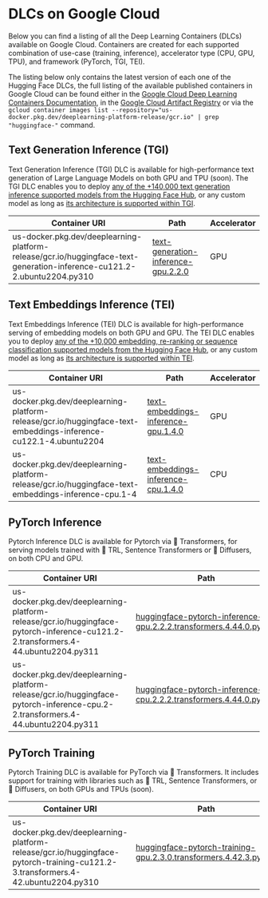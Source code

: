 # DLCs on Google Cloud

Below you can find a listing of all the Deep Learning Containers (DLCs) available on Google Cloud. Containers are created for each supported combination of use-case (training, inference), accelerator type (CPU, GPU, TPU), and framework (PyTorch, TGI, TEI).

<Tip>

The listing below only contains the latest version of each one of the Hugging Face DLCs, the full listing of the available published containers in Google Cloud can be found either in the [Google Cloud Deep Learning Containers Documentation](https://cloud.google.com/deep-learning-containers/docs/choosing-container#hugging-face), in the [Google Cloud Artifact Registry](https://console.cloud.google.com/artifacts/docker/deeplearning-platform-release/us/gcr.io) or via the `gcloud container images list --repository="us-docker.pkg.dev/deeplearning-platform-release/gcr.io" | grep "huggingface-"` command.

</Tip>

## Text Generation Inference (TGI)

Text Generation Inference (TGI) DLC is available for high-performance text generation of Large Language Models on both GPU and TPU (soon). The TGI DLC enables you to deploy [any of the +140,000 text generation inference supported models from the Hugging Face Hub](https://huggingface.co/models?other=text-generation-inference&sort=trending), or any custom model as long as [its architecture is supported within TGI](https://huggingface.co/docs/text-generation-inference/supported_models).

| Container URI                                                                                                                     | Path                                                                                                                                               | Accelerator |
| --------------------------------------------------------------------------------------------------------------------------------- | -------------------------------------------------------------------------------------------------------------------------------------------------- | ----------- |
| us-docker.pkg.dev/deeplearning-platform-release/gcr.io/huggingface-text-generation-inference-cu121.2-2.ubuntu2204.py310           | [text-generation-inference-gpu.2.2.0](./containers/tgi/gpu/2.2.0/Dockerfile)                                                                       | GPU         |

## Text Embeddings Inference (TEI)

Text Embeddings Inference (TEI) DLC is available for high-performance serving of embedding models on both GPU and GPU. The TEI DLC enables you to deploy [any of the +10,000 embedding, re-ranking or sequence classification supported models from the Hugging Face Hub](https://huggingface.co/models?other=text-embeddings-inference&sort=trending), or any custom model as long as [its architecture is supported within TEI](https://huggingface.co/docs/text-embeddings-inference/en/supported_models).

| Container URI                                                                                                                     | Path                                                                                                                                               | Accelerator |
| --------------------------------------------------------------------------------------------------------------------------------- | -------------------------------------------------------------------------------------------------------------------------------------------------- | ----------- |
| us-docker.pkg.dev/deeplearning-platform-release/gcr.io/huggingface-text-embeddings-inference-cu122.1-4.ubuntu2204                 | [text-embeddings-inference-gpu.1.4.0](./containers/tei/gpu/1.4.0/Dockerfile)                                                                       | GPU         |
| us-docker.pkg.dev/deeplearning-platform-release/gcr.io/huggingface-text-embeddings-inference-cpu.1-4                              | [text-embeddings-inference-cpu.1.4.0](./containers/tei/cpu/1.4.0/Dockerfile)                                                                       | CPU         |

## PyTorch Inference

Pytorch Inference DLC is available for Pytorch via 🤗 Transformers, for serving models trained with 🤗 TRL, Sentence Transformers or 🧨 Diffusers, on both CPU and GPU.

| Container URI                                                                                                                     | Path                                                                                                                                               | Accelerator |
| --------------------------------------------------------------------------------------------------------------------------------- | -------------------------------------------------------------------------------------------------------------------------------------------------- | ----------- |
| us-docker.pkg.dev/deeplearning-platform-release/gcr.io/huggingface-pytorch-inference-cu121.2-2.transformers.4-44.ubuntu2204.py311 | [huggingface-pytorch-inference-gpu.2.2.2.transformers.4.44.0.py311](./containers/pytorch/inference/gpu/2.2.2/transformers/4.44.0/py311/Dockerfile) | GPU         |
| us-docker.pkg.dev/deeplearning-platform-release/gcr.io/huggingface-pytorch-inference-cpu.2-2.transformers.4-44.ubuntu2204.py311   | [huggingface-pytorch-inference-cpu.2.2.2.transformers.4.44.0.py311](./containers/pytorch/inference/cpu/2.2.2/transformers/4.44.0/py311/Dockerfile) | CPU         |

## PyTorch Training

Pytorch Training DLC is available for PyTorch via 🤗 Transformers. It includes support for training with libraries such as 🤗 TRL, Sentence Transformers, or 🧨 Diffusers, on both GPUs and TPUs (soon).

| Container URI                                                                                                                     | Path                                                                                                                                               | Accelerator |
| --------------------------------------------------------------------------------------------------------------------------------- | -------------------------------------------------------------------------------------------------------------------------------------------------- | ----------- |
| us-docker.pkg.dev/deeplearning-platform-release/gcr.io/huggingface-pytorch-training-cu121.2-3.transformers.4-42.ubuntu2204.py310  | [huggingface-pytorch-training-gpu.2.3.0.transformers.4.42.3.py310](./containers/pytorch/training/gpu/2.3.0/transformers/4.42.3/py310/Dockerfile)   | GPU         |
